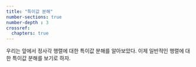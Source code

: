 ```yaml
---
title: "특이값 분해"
number-sections: true
number-depth : 3
crossref:
  chapters: true
---
```


우리는 앞에서 정사각 행렬에 대한 특이값 분해를 알아보았다. 이제 일반적인 행렬에 대한 특이값 분해를 보기로 하자.

